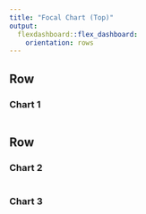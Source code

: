 ---
title: "Focal Chart (Top)"
output: 
  flexdashboard::flex_dashboard:
    orientation: rows
---
    
Row {data-height=650}
-------------------------------------

### Chart 1

```{r}
```

Row {data-height=350}
-------------------------------------
   
### Chart 2

```{r}
```   
    
### Chart 3

```{r}
```